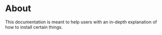 # About

This documentation is meant to help users with an in-depth explanation of how to install certain things.
